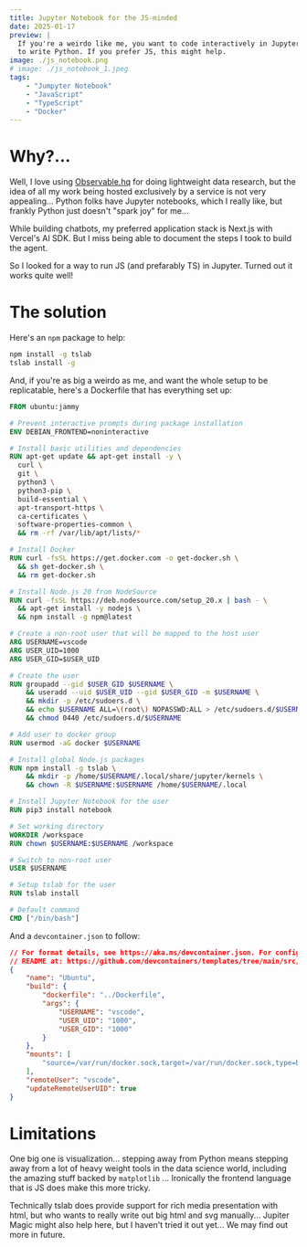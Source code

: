 ```yaml
---
title: Jupyter Notebook for the JS-minded
date: 2025-01-17
preview: |
  If you're a weirdo like me, you want to code interactively in Jupyter Notebooks but you don't want 
  to write Python. If you prefer JS, this might help.
image: ./js_notebook.png
# image: ./js_notebook_1.jpeg
tags: 
    - "Jumpyter Notebook"
    - "JavaScript"
    - "TypeScript"
    - "Docker"
---
```

# Why?...

Well, I love using [Observable.hq](https://observablehq.com/) for doing lightweight data research, 
but the idea of all my work being hosted exclusively by a service is not very appealing... Python folks 
have Jupyter notebooks, which I really like, but frankly Python just doesn't "spark joy" for me... 

While building chatbots, my preferred application stack is Next.js with Vercel's AI SDK. But I miss
being able to document the steps I took to build the agent.

So I looked for a way to run JS (and prefarably TS) in Jupyter. Turned out it works quite well!

# The solution

Here's an `npm` package to help:
```bash
npm install -g tslab
tslab install -g
```

And, if you're as big a weirdo as me, and want the whole setup to be replicatable, here's a Dockerfile
that has everything set up:

```dockerfile
FROM ubuntu:jammy

# Prevent interactive prompts during package installation
ENV DEBIAN_FRONTEND=noninteractive

# Install basic utilities and dependencies
RUN apt-get update && apt-get install -y \
  curl \
  git \
  python3 \
  python3-pip \
  build-essential \
  apt-transport-https \
  ca-certificates \
  software-properties-common \
  && rm -rf /var/lib/apt/lists/*

# Install Docker
RUN curl -fsSL https://get.docker.com -o get-docker.sh \
  && sh get-docker.sh \
  && rm get-docker.sh

# Install Node.js 20 from NodeSource
RUN curl -fsSL https://deb.nodesource.com/setup_20.x | bash - \
  && apt-get install -y nodejs \
  && npm install -g npm@latest

# Create a non-root user that will be mapped to the host user
ARG USERNAME=vscode
ARG USER_UID=1000
ARG USER_GID=$USER_UID

# Create the user
RUN groupadd --gid $USER_GID $USERNAME \
    && useradd --uid $USER_UID --gid $USER_GID -m $USERNAME \
    && mkdir -p /etc/sudoers.d \
    && echo $USERNAME ALL=\(root\) NOPASSWD:ALL > /etc/sudoers.d/$USERNAME \
    && chmod 0440 /etc/sudoers.d/$USERNAME

# Add user to docker group
RUN usermod -aG docker $USERNAME

# Install global Node.js packages
RUN npm install -g tslab \
    && mkdir -p /home/$USERNAME/.local/share/jupyter/kernels \
    && chown -R $USERNAME:$USERNAME /home/$USERNAME/.local

# Install Jupyter Notebook for the user
RUN pip3 install notebook

# Set working directory
WORKDIR /workspace
RUN chown $USERNAME:$USERNAME /workspace

# Switch to non-root user
USER $USERNAME

# Setup tslab for the user
RUN tslab install

# Default command
CMD ["/bin/bash"]
```

And a `devcontainer.json` to follow:

```json
// For format details, see https://aka.ms/devcontainer.json. For config options, see the
// README at: https://github.com/devcontainers/templates/tree/main/src/ubuntu
{
	"name": "Ubuntu",
	"build": {
		"dockerfile": "../Dockerfile",
		"args": {
			"USERNAME": "vscode",
			"USER_UID": "1000",
			"USER_GID": "1000"
		}
	},
	"mounts": [
		"source=/var/run/docker.sock,target=/var/run/docker.sock,type=bind"
	],
	"remoteUser": "vscode",
	"updateRemoteUserUID": true
}

```

# Limitations
One big one is visualization... stepping away from Python means stepping away from a lot of 
heavy weight tools in the data science world, including the amazing stuff backed by `matplotlib`
... Ironically the frontend language that is JS does make this more tricky.

Technically tslab does provide support for rich media presentation with html, but who wants
to really write out big html and svg manually... Jupiter Magic might also help here, but I
haven't tried it out yet... We may find out more in future.
